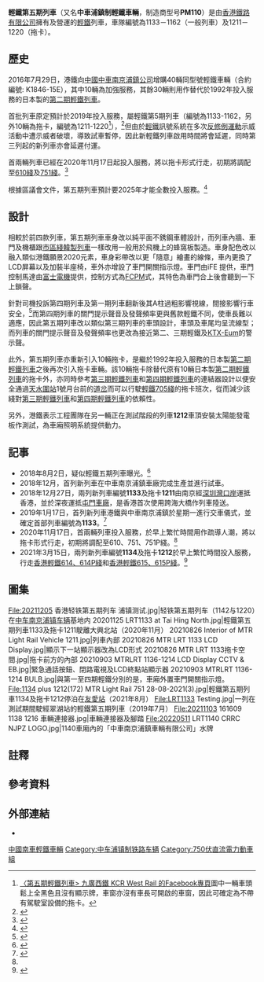 {{鐵路車輛
|車輛名稱 = 輕鐵第五期列車
|公司色 = #C41E3A
|圖像 = 20211103 075331 1133 1211 610 near Tai Hing North.jpg
|圖像說明 = 輕鐵第五期列車1133及拖卡1211以拖卡形式行走[[香港輕鐵610綫|610綫]]，正在駛進大興北站（2021年11月）
|輛數 = 附帶駕駛室：30<br />純動力拖卡：10
|產量= 40
|列車編組 = 1/2輛編組（1/2M）{{NoteTag|維修、救車或拖車可連結成3或4輛。}}
|起動加速度 = 
|營運最高速度 = 70
|設計最高速度 = 80
|減速度（正常） =（4.68km/h/s） 1.3 m/s²
|減速度（緊急） = ? m/s²
|載客量 = 245人
|全長 = 20,200
|全闊 = 2,650
|全高 = 3,415
|編組總重量 =
|車輛重量 = 27.95
|軌距 = 1,435
|電化方式 = 750V直流電
|受流方式 = 单臂式[[集电弓|集电弓]]
|輸出 = 
|電動機輸出 =120kW
|編組輸出 =240kW
|齒輪比 =
|驅動裝置 = 
|控制裝置 = [[三菱電機|三菱電機]][[絕緣柵雙極晶體管|IGBT]]-[[变频器|VVVF]]
|制動方式 = 空氣制動 <br /> 再生制動 <br /> 電磁鐵軌道緊急制動
|保安裝置 =
|訊號系統 = [[西门子公司|西門子]] IMU 100
|車身物料 = [[不鏽鋼|不鏽鋼]]（車架部分）<br />[[玻璃纖維|玻璃纖維]]（車頭及車尾組件）
|轉向架 = [[西门子公司|西門子]]
|原產國 = {{PRC}}
|傳動方式=直-交
|牽引電動機= [[三菱電機|三菱電機]]MB-XXXX|變速段數=
|輪徑=
|軸重=
|軸距=
|用戶=[[香港鐵路有限公司|香港鐵路有限公司]]
|路線={{港鐵路線標誌|LRT|SL}}
|訂單編號= K1846-15E
|車輛編號= 帶有駕駛室：1133－1162<br />拖卡：1211－1220
|型號 = 
|類型 = 輕鐵列車
|設計 = {{flagicon|PRC}} [[中车南京浦镇车辆|中車南京浦鎮車輛]]
|衍生自 = 
|衍生型 = 
|製造商 = {{flagicon|PRC}} [[中车南京浦镇车辆|中車南京浦鎮車輛]]
|製造年份 = 2018年至今
|投入服務日期 = {{start date and age|2020|11|17}}
|備註 =
}}
'''輕鐵第五期列車'''（又名'''中車浦鎮制輕鐵車輛'''，制造商型号'''PM110'''）是由[[香港鐵路有限公司|香港鐵路有限公司]]擁有及營運的[[香港輕鐵|輕鐵]]列車，車隊編號為1133－1162（一般列車）及1211－1220（拖卡）。

==歷史==
2016年7月29日，港鐵向[[中國中車|中國中車]][[南车南京浦镇车辆|南京浦鎮公司]]增購40輛同型號輕鐵車輛（合約編號: K1846-15E），其中10輛為加強服務，其餘30輛則用作替代於1992年投入服務的日本製的[[輕鐵第二期列車|第二期輕鐵列車]]。

首批列車原定預計於2019年投入服務，屬輕鐵第5期列車（編號為1133-1162，另外10輛為拖卡，編號為1211-1220<ref>[https://www.facebook.com/KCRWestRail/posts/307099853253521?__tn__=-R 〈第五期輕鐵列車> 九廣西鐵 KCR West Rail 的Facebook專頁]圖中一輛車頭鬆上全黑色且沒有顯示牌，車窗亦沒有車長可開啟的車窗，因此可確定為不帶有駕駛室設備的拖卡。</ref>），<ref>{{cite web|url=https://topick.hket.com/article/1473474/港鐵斥逾7億元購40部國產輕鐵列車　預計19年投入服務|title=港鐵斥逾7億元購40部國產輕鐵列車 預計19年投入服務 - 香港經濟日報 - TOPick - 新聞 - 社會|website=topick.hket.com|access-date=2022-03-06|archive-date=2020-05-11|archive-url=https://web.archive.org/web/20200511055234/https://topick.hket.com/article/1473474/%e6%b8%af%e9%90%b5%e6%96%a5%e9%80%be7%e5%84%84%e5%85%83%e8%b3%bc40%e9%83%a8%e5%9c%8b%e7%94%a2%e8%bc%95%e9%90%b5%e5%88%97%e8%bb%8a%e3%80%80%e9%a0%90%e8%a8%8819%e5%b9%b4%e6%8a%95%e5%85%a5%e6%9c%8d%e5%8b%99|dead-url=no}}</ref>但由於[[香港輕鐵|輕鐵]]訊號系統在多次[[反修例運動|反修例運動]]示威活動中遭示威者破壞，導致試車暫停，因此新輕鐵列車啟用時間將會延遲，同時第三列起的新列車亦會延遲付運。

首兩輛列車已經在2020年11月17日起投入服務，將以拖卡形式行走，初期將調配至[[香港輕鐵610綫|610綫]]及[[香港輕鐵751、751P綫|751綫]]。<ref name="rthk.hk">{{cite web|url=https://news.rthk.hk/rthk/ch/component/k2/1560081-20201115.htm?spTabChangeable=0|title=首兩輛新一代輕鐵列車周二起投入服務 - RTHK|website=news.rthk.hk|access-date=2020-11-15|archive-date=2020-11-20|archive-url=https://web.archive.org/web/20201120132823/https://news.rthk.hk/rthk/ch/component/k2/1560081-20201115.htm?spTabChangeable=0|dead-url=no}}</ref>

根據區議會文件，第五期列車預計要2025年才能全數投入服務。<ref>{{Cite web |url=https://www.districtcouncils.gov.hk/yl/doc/2020_2023/tc/working_groups_doc/WGMTS/20716/WGMTS_paper_2021_2b.pdf |title=要求港鐵將增購輕鐵車輛調配至 751 綫以增加班次及雙卡車比例 |access-date=2021-04-21 |archive-date=2021-04-21 |archive-url=https://web.archive.org/web/20210421153407/https://www.districtcouncils.gov.hk/yl/doc/2020_2023/tc/working_groups_doc/WGMTS/20716/WGMTS_paper_2021_2b.pdf |dead-url=no }}</ref>

==設計==
相較於前四款列車，第五期列車車身改以純平面不銹鋼車體設計，而列車內牆、車門及機櫃跟[[港鐵市區綫韓製列車|市區綫韓製列車]]一樣改用一般用於飛機上的蜂窩板製造。車身配色改以融入類似港鐵願景2020元素，車身彩帶改以更「隨意」繪畫的線條，車內更換了LCD屏幕以及加裝半座椅，車外亦增設了車門開關指示燈。車門由iFE 提供，車門控制馬達由[[富士電機|富士電機]]提供，控制方式為[[齒條|FCPM]]式，其特色為車門合上後會聽到一下上鎖聲。

針對司機投訴第四期列車及第一期列車翻新後其A柱過粗影響視線，間接影響行車安全，<ref>{{Cite web|url=http://orientaldaily.on.cc/cnt/news/20110813/00176_028.html|title=輕鐵新車 擬改善車頭盲點 - 東方日報|accessdate=2019-01-07|work=orientaldaily.on.cc|archive-date=2019-01-07|archive-url=https://web.archive.org/web/20190107233134/http://orientaldaily.on.cc/cnt/news/20110813/00176_028.html|dead-url=no}}</ref>而第四期列車的關門提示聲音及發聲頻率更與舊款輕鐵不同，使車長難以適應，因此第五期列車改以類似第三期列車的車頭設計，車頭及車尾均呈流線型；而列車的關門提示聲音及發聲頻率也更改為接近第二、三期輕鐵及[[KTX-Eum|KTX-Eum]]的警示聲。

此外，第五期列車亦重新引入10輛拖卡，是繼於1992年投入服務的日本製[[輕鐵第二期列車|第二期輕鐵列車]]之後再次引入拖卡車輛。該10輛拖卡除替代原有10輛日本製[[輕鐵第二期列車|第二期輕鐵列車]]的拖卡外，亦同時參考[[輕鐵第三期列車|第三期輕鐵列車]]和[[輕鐵第四期列車|第四期輕鐵列車]]的連結器設計以便安全通過[[天水圍站_(輕鐵)|天水圍站]]1號月台前的[[道岔|道岔]]而可以行駛[[香港輕鐵705、706綫|輕鐵705綫]]的拖卡班次，從而減少該綫對[[輕鐵第三期列車|第三期輕鐵列車]]和[[輕鐵第四期列車|第四期輕鐵列車]]的依賴性。

另外，港鐵表示工程團隊在另一輛正在測試階段的列車'''1212'''車頂安裝太陽能發電板作測試，為車廂照明系統提供動力。

==記事==
*2018年8月2日，疑似輕鐵五期列車曝光。<ref>{{cite web|url=https://www.hkitalk.net/HKiTalk2/thread-1087648-1-1.html|title=疑似輕鐵五期列車曝光（15/8更新：列車車頭曝光）|first=Discuz! Team and Comsenz UI|last=Team|website=hkitalk.net 香港交通資訊網|access-date=2021-03-21|archive-date=2018-12-13|archive-url=https://web.archive.org/web/20181213014727/http://www.hkitalk.net/HKiTalk2/thread-1087648-1-1.html|dead-url=no}}</ref>
*2018年12月，首列新列車在中車南京浦鎮車廠完成生產並進行試車。
*2018年12月27日，兩列新列車編號'''1133'''及拖卡'''1211'''由南京經[[深圳灣口岸|深圳灣口岸]]運抵香港，並於深夜運抵[[屯門車廠|屯門車廠]]，是香港首次使用跨海大橋作列車陸送。
*2019年1月17日，首列新列車港鐵與中車南京浦鎮於星期一進行交車儀式，並確定首部列車編號為'''1133'''。<ref>{{cite web|url=https://www.hkitalk.net/HKiTalk2/forum.php?mod=viewthread&tid=1109753&extra=page=1&mobile=2|title=港鐵與中車進行第五期輕鐵交車儀式 - 香港鐵路 (R1) - hkitalk.net 香港交通資訊網 - 手機版 - Powered by Discuz!|website=www.hkitalk.net|access-date=2021-03-21|archive-date=2019-01-19|archive-url=https://web.archive.org/web/20190119121048/https://www.hkitalk.net/HKiTalk2/forum.php?mod=viewthread&tid=1109753&extra=page%3D1&mobile=2|dead-url=no}}</ref>
*2020年11月17日，首兩輛列車投入服務，於早上繁忙時間用作疏導人潮，將以拖卡形式行走，初期將調配至610、751、751P綫。<ref name="rthk.hk"/>
*2021年3月15日，兩列新列車編號'''1134'''及拖卡'''1212'''於早上繁忙時間投入服務，行走[[香港輕鐵614、614P綫|香港輕鐵614、614P綫]]和[[香港輕鐵615、615P綫|香港輕鐵615、615P綫]]。<ref>{{cite web|url=https://www.hkitalk.net/HKiTalk2/thread-1200079-1-1.html|title=輕鐵 1134拖1212 已投入服務|first=Discuz! Team and Comsenz UI|last=Team|website=hkitalk.net 香港交通資訊網}}</ref>

==圖集==
<gallery>
File:20211205 香港轻铁第五期列车 浦镇测试.jpg|轻铁第五期列车（1142与1220）在[[中车南京浦镇车辆|中车南京浦镇车辆]]基地内
20201125 LRT1133 at Tai Hing North.jpg|輕鐵第五期列車1133及拖卡1211駛離大興北站（2020年11月）
20210826 Interior of MTR Light Rail Vehicle 1211.jpg|列車內部
20210826 MTR LRT 1133 LCD Display.jpg|顯示下一站顯示器改為LCD形式
20210826 MTR LRT 1133拖卡空間.jpg|拖卡前方的內部
20210903 MTRLRT 1136-1214 LCD Display CCTV & EB.jpg|緊急通話按鈕、閉路電視及LCD終點站顯示器
20210903 MTRLRT 1136-1214 BULB.jpg|與第一至四期輕鐵分別的是，車廂外置車門開關指示燈。
File:1134 plus 1212(172) MTR Light Rail 751 28-08-2021(3).jpg|輕鐵第五期列車1134及拖卡1212停泊在[[友愛站|友愛站]]（2021年8月）
File:LRT1133 Testing.jpg|一列在測試期間駛經翠湖站的輕鐵第五期列車（2019年7月）
File:20211103 161609 1138 1216 車輛連接器.jpg|車輛連接器及腳踏
File:20220511 LRT1140 CRRC NJPZ LOGO.jpg|1140車廂內的「中車南京浦鎮車輛有限公司」水牌
</gallery>

== 註釋 ==
{{NoteFoot}}

== 參考資料 ==
{{Reflist|30em}}

== 外部連結 ==
{{Commonscat|Phase V LRV (MTR)}}
*{{Wikia|hkrail|香港鐵路大典|輕鐵第五期列車}}

{{港鐵客運列車}}

[[Category:香港輕鐵車輛|中國南車輕鐵車輛]]
[[Category:中车浦镇制铁路车辆|Category:中车浦镇制铁路车辆]]
[[Category:750伏直流電力動車組|Category:750伏直流電力動車組]]